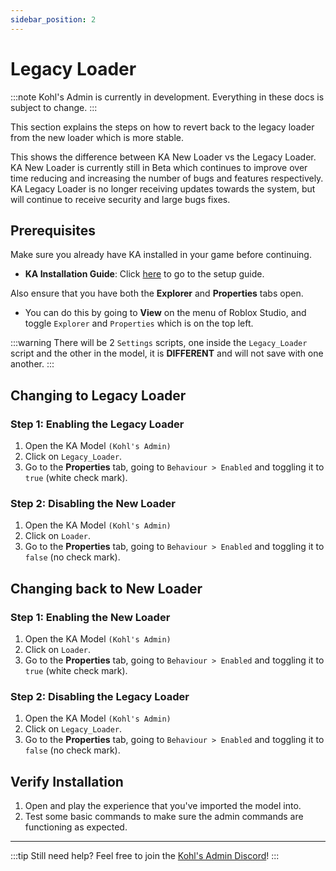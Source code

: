 ```yaml
--- 
sidebar_position: 2
---
```


# Legacy Loader


:::note
Kohl's Admin is currently in development. Everything in these docs is subject to change.
:::

This section explains the steps on how to revert back to the legacy loader from the new loader which is more stable.

This shows the difference between KA New Loader vs the Legacy Loader.
<Tabs>
  <TabItem value="pros" label="KA New Loader" default>
    KA New Loader is currently still in Beta which continues to improve over time reducing and increasing the number of bugs and features respectively.
  </TabItem>
  <TabItem value="cons" label="KA Legacy Loader">
    KA Legacy Loader is no longer receiving updates towards the system, but will continue to receive security and large bugs fixes. 
  </TabItem>
</Tabs>

## Prerequisites

Make sure you already have KA installed in your game before continuing.

- **KA Installation Guide**: Click [here](/docs/getting-started/installation) to go to the setup guide.

Also ensure that you have both the **Explorer** and **Properties** tabs open.

- You can do this by going to **View** on the menu of Roblox Studio, and toggle `Explorer` and `Properties` which is on the top left.

:::warning
There will be 2 `Settings` scripts, one inside the `Legacy_Loader` script and the other in the model, it is **DIFFERENT** and will not save with one another.
:::

## Changing to Legacy Loader

### Step 1: Enabling the Legacy Loader

1. Open the KA Model `(Kohl's Admin)`
2. Click on `Legacy_Loader`.
3. Go to the **Properties** tab, going to `Behaviour > Enabled` and toggling it to `true` (white check mark).

### Step 2: Disabling the New Loader

1. Open the KA Model `(Kohl's Admin)`
2. Click on `Loader`.
3. Go to the **Properties** tab, going to `Behaviour > Enabled` and toggling it to `false` (no check mark).

## Changing back to New Loader

### Step 1: Enabling the New Loader

1. Open the KA Model `(Kohl's Admin)`
2. Click on `Loader`.
3. Go to the **Properties** tab, going to `Behaviour > Enabled` and toggling it to `true` (white check mark).

### Step 2: Disabling the Legacy Loader

1. Open the KA Model `(Kohl's Admin)`
2. Click on `Legacy_Loader`.
3. Go to the **Properties** tab, going to `Behaviour > Enabled` and toggling it to `false` (no check mark).

## Verify Installation

1. Open and play the experience that you've imported the model into.
2. Test some basic commands to make sure the admin commands are functioning as expected.

--- 

:::tip
Still need help? Feel free to join the [Kohl's Admin Discord](https://discord.gg/kohl)!
:::
